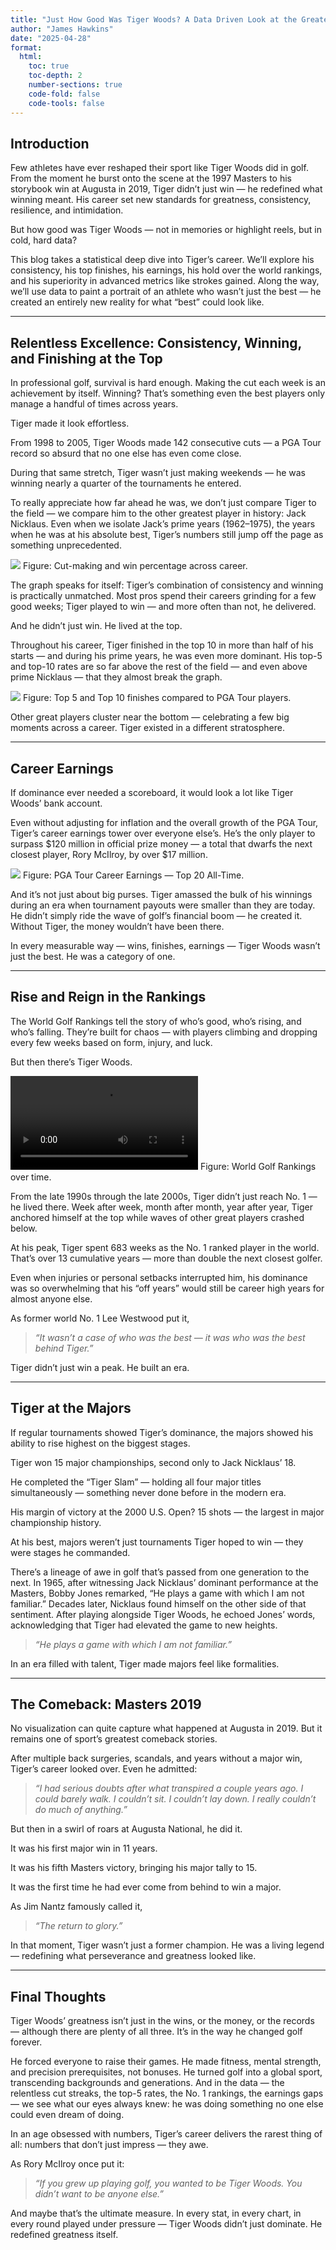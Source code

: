 ```yaml
---
title: "Just How Good Was Tiger Woods? A Data Driven Look at the Greatest Career in Golf."
author: "James Hawkins"
date: "2025-04-28"
format:
  html:
    toc: true
    toc-depth: 2
    number-sections: true
    code-fold: false
    code-tools: false
---
```


## Introduction

Few athletes have ever reshaped their sport like Tiger Woods did in golf. From the moment he burst onto the scene at the 1997 Masters to his storybook win at Augusta in 2019, Tiger didn't just win — he redefined what winning meant. His career set new standards for greatness, consistency, resilience, and intimidation.

But how good was Tiger Woods — not in memories or highlight reels, but in cold, hard data?

This blog takes a statistical deep dive into Tiger’s career. We'll explore his consistency, his top finishes, his earnings, his hold over the world rankings, and his superiority in advanced metrics like strokes gained. Along the way, we'll use data to paint a portrait of an athlete who wasn't just the best — he created an entirely new reality for what “best” could look like.

---

## Relentless Excellence: Consistency, Winning, and Finishing at the Top

In professional golf, survival is hard enough. Making the cut each week is an achievement by itself. Winning? That’s something even the best players only manage a handful of times across years.

Tiger made it look effortless.

From 1998 to 2005, Tiger Woods made 142 consecutive cuts — a PGA Tour record so absurd that no one else has even come close.

During that same stretch, Tiger wasn't just making weekends — he was winning nearly a quarter of the tournaments he entered.

To really appreciate how far ahead he was, we don't just compare Tiger to the field — we compare him to the other greatest player in history: Jack Nicklaus. Even when we isolate Jack's prime years (1962–1975), the years when he was at his absolute best, Tiger's numbers still jump off the page as something unprecedented.

![](figures/win_vs_cuts.png)
Figure: Cut-making and win percentage across career.

The graph speaks for itself: Tiger’s combination of consistency and winning is practically unmatched. Most pros spend their careers grinding for a few good weeks; Tiger played to win — and more often than not, he delivered.

And he didn’t just win. He lived at the top.

Throughout his career, Tiger finished in the top 10 in more than half of his starts — and during his prime years, he was even more dominant. His top-5 and top-10 rates are so far above the rest of the field — and even above prime Nicklaus — that they almost break the graph.

![](figures/top5_vs_top10.png)
Figure: Top 5 and Top 10 finishes compared to PGA Tour players.

Other great players cluster near the bottom — celebrating a few big moments across a career. Tiger existed in a different stratosphere.

---

## Career Earnings

If dominance ever needed a scoreboard, it would look a lot like Tiger Woods' bank account.

Even without adjusting for inflation and the overall growth of the PGA Tour, Tiger’s career earnings tower over everyone else’s. He’s the only player to surpass $120 million in official prize money — a total that dwarfs the next closest player, Rory McIlroy, by over $17 million.

![](figures/earnings.png)
Figure: PGA Tour Career Earnings — Top 20 All-Time.

And it’s not just about big purses. Tiger amassed the bulk of his winnings during an era when tournament payouts were smaller than they are today. He didn’t simply ride the wave of golf’s financial boom — he created it. Without Tiger, the money wouldn't have been there.

In every measurable way — wins, finishes, earnings — Tiger Woods wasn't just the best. He was a category of one.

---

## Rise and Reign in the Rankings

The World Golf Rankings tell the story of who’s good, who’s rising, and who’s falling. They're built for chaos — with players climbing and dropping every few weeks based on form, injury, and luck.

But then there’s Tiger Woods.

![](figures/animated_rankings.mp4)
Figure: World Golf Rankings over time.

From the late 1990s through the late 2000s, Tiger didn’t just reach No. 1 — he lived there. Week after week, month after month, year after year, Tiger anchored himself at the top while waves of other great players crashed below.

At his peak, Tiger spent 683 weeks as the No. 1 ranked player in the world. That’s over 13 cumulative years — more than double the next closest golfer.

Even when injuries or personal setbacks interrupted him, his dominance was so overwhelming that his “off years” would still be career high years for almost anyone else.

As former world No. 1 Lee Westwood put it,

> *"It wasn’t a case of who was the best — it was who was the best behind Tiger."*

Tiger didn’t just win a peak. He built an era.

---

## Tiger at the Majors

If regular tournaments showed Tiger’s dominance, the majors showed his ability to rise highest on the biggest stages.

Tiger won 15 major championships, second only to Jack Nicklaus' 18.

He completed the "Tiger Slam" — holding all four major titles simultaneously — something never done before in the modern era.

His margin of victory at the 2000 U.S. Open? 15 shots — the largest in major championship history.

At his best, majors weren't just tournaments Tiger hoped to win — they were stages he commanded.

There's a lineage of awe in golf that's passed from one generation to the next. In 1965, after witnessing Jack Nicklaus' dominant performance at the Masters, Bobby Jones remarked, "He plays a game with which I am not familiar." Decades later, Nicklaus found himself on the other side of that sentiment. After playing alongside Tiger Woods, he echoed Jones' words, acknowledging that Tiger had elevated the game to new heights. 

> *"He plays a game with which I am not familiar."* 

In an era filled with talent, Tiger made majors feel like formalities.

---

## The Comeback: Masters 2019

No visualization can quite capture what happened at Augusta in 2019. But it remains one of sport’s greatest comeback stories.

After multiple back surgeries, scandals, and years without a major win, Tiger's career looked over. Even he admitted:

> *"I had serious doubts after what transpired a couple years ago. I could barely walk. I couldn’t sit. I couldn’t lay down. I really couldn’t do much of anything."*

But then in a swirl of roars at Augusta National, he did it.

It was his first major win in 11 years.

It was his fifth Masters victory, bringing his major tally to 15.

It was the first time he had ever come from behind to win a major.

As Jim Nantz famously called it,

> *"The return to glory."*

In that moment, Tiger wasn’t just a former champion. He was a living legend — redefining what perseverance and greatness looked like.

---

## Final Thoughts

Tiger Woods’ greatness isn’t just in the wins, or the money, or the records — although there are plenty of all three. It’s in the way he changed golf forever.

He forced everyone to raise their games. He made fitness, mental strength, and precision prerequisites, not bonuses. He turned golf into a global sport, transcending backgrounds and generations. And in the data — the relentless cut streaks, the top-5 rates, the No. 1 rankings, the earnings gaps — we see what our eyes always knew: he was doing something no one else could even dream of doing.

In an age obsessed with numbers, Tiger’s career delivers the rarest thing of all: numbers that don’t just impress — they awe.

As Rory McIlroy once put it:

> *"If you grew up playing golf, you wanted to be Tiger Woods. You didn't want to be anyone else."*

And maybe that's the ultimate measure. In every stat, in every chart, in every round played under pressure — Tiger Woods didn't just dominate. He redefined greatness itself.
